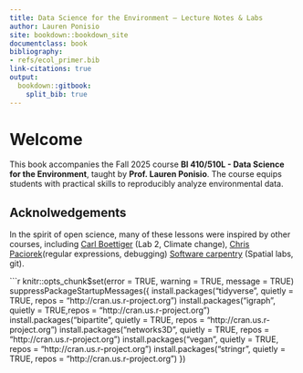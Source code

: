 ```yaml
---
title: Data Science for the Environment — Lecture Notes & Labs
author: Lauren Ponisio
site: bookdown::bookdown_site
documentclass: book
bibliography:
- refs/ecol_primer.bib
link-citations: true
output:
  bookdown::gitbook:
    split_bib: true
---
```


# Welcome 

This book accompanies the Fall 2025 course **BI 410/510L - Data Science for the Environment**, taught by **Prof. Lauren Ponisio**. The course equips students with practical skills to reproducibly analyze environmental data.

## Acknolwedgements 

In the spirit of open science, many of these lessons were inspired by other courses, including [Carl Boettiger](https://www.carlboettiger.info/) (Lab 2, Climate change), [Chris Paciorek](https://www.stat.berkeley.edu/users/paciorek/)(regular expressions, debugging) [Software carpentry](https://software-carpentry.org/) (Spatial labs, git). 

```r
knitr::opts_chunk$set(error = TRUE, warning = TRUE, message = TRUE)
suppressPackageStartupMessages({
  install.packages("tidyverse", quietly = TRUE, repos = "http://cran.us.r-project.org")
  install.packages("igraph", quietly = TRUE,repos = "http://cran.us.r-project.org")
  install.packages("bipartite", quietly = TRUE, repos = "http://cran.us.r-project.org")
  install.packages("networks3D", quietly = TRUE, repos = "http://cran.us.r-project.org")
  install.packages("vegan", quietly = TRUE, repos = "http://cran.us.r-project.org")
  install.packages("stringr", quietly = TRUE, repos = "http://cran.us.r-project.org")
})
